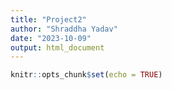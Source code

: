 ```yaml
---
title: "Project2"
author: "Shraddha Yadav"
date: "2023-10-09"
output: html_document
---
```


```r
knitr::opts_chunk$set(echo = TRUE)
```
  


